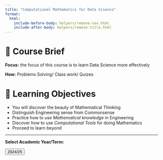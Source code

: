 ```yaml
---
title: "Computational Mathematics for Data Science"
format:
  html:
    include-before-body: helpers/remove-nav.html
    include-after-body: helpers/remove-title.html
---
```


# 📑 Course Brief

**Focus:** the focus of this course is to learn Data Science more effectively

**How:** Problems Solving/ Class work/ Quizes

# 🎯 Learning Objectives

- You will discover the beauty of Mathematical Thinking
- Distinguish Engineering sense from Commonsense
- Practice how to  _use Mathematical knowledge_ in Engineering
- Discover how to use _Computational Tools_ for doing Mathematics
- Proceed to learn beyond


-----------------

**Select Academic Year/Term:**

<a href="2024/index.qmd">
    <button class="button-61">2024/25</button>
</a>

